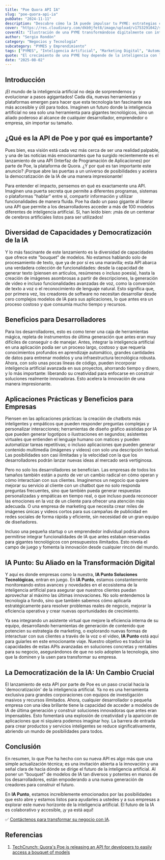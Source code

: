 ```yaml
---
title: "Poe Quora API IA"
slug: "poe-quora-api-ia"
pubDate: "2024-11-11"
description: "Descubre cómo la IA puede impulsar tu PYME: estrategias concretas de marketing, automatización y datos para aumentar ventas."
cover: "https://res.cloudinary.com/dkb9jfet8/image/upload/v1753291042/small-business_kk56r6.jpg"
coverAlt: "Ilustración de una PYME transformándose digitalmente con inteligencia artificial."
author: "Sergio Rondón"
category: "Negocios y Tecnología"
subcategory: "PYMES y Emprendimiento"
tags: ["PYMES", "Inteligencia Artificial", "Marketing Digital", "Automatización", "Ventas"]
quote: "El crecimiento de una PYME hoy depende de la inteligencia con la que se aplican datos, IA y estrategia. — Sergio Rondón"
date: "2025-08-02"
---
```




<h2 id="introduccion">Introducción</h2>

¡El mundo de la inteligencia artificial no deja de sorprendernos y evolucionar a pasos agigantados! Cada día, nuevas herramientas y plataformas emergen para hacer que esta tecnología tan fascinante sea más accesible y útil para todos. Imaginen un futuro donde la inteligencia artificial no sea solo una herramienta para gigantes tecnológicos, sino un aliado poderoso al alcance de cualquier desarrollador, emprendedor o empresa, sin importar su tamaño.

<h2 id="que-es-poe-api">¿Qué es la API de Poe y por qué es importante?</h2>

Pues bien, esa visión está cada vez más cerca de ser una realidad palpable, y una de las noticias más emocionantes que ha surgido recientemente es el lanzamiento de una API (Interfaz de Programación de Aplicaciones) por parte de Poe, la plataforma de Quora. ¿Y por qué es tan importante este anuncio? ¡Porque abre las puertas a un universo de posibilidades y acelera la democratización de la IA de una manera impresionante!

Para entender el impacto, pensemos en qué es exactamente una API. Imaginen una puerta secreta que permite a diferentes programas, sistemas o plataformas "hablar" entre sí, compartir información y utilizar funcionalidades de manera fluida. Poe ha dado un paso gigante al liberar una API que permite a los desarrolladores acceder a más de 100 modelos diferentes de inteligencia artificial. Sí, han leído bien: ¡más de un centenar de cerebros artificiales listos para ser utilizados!

<h2 id="diversidad-de-capacidades">
  Diversidad de Capacidades y Democratización de la IA
</h2>

Y lo más fascinante de este lanzamiento es la diversidad de capacidades que ofrece este "bouquet" de modelos. No estamos hablando solo de procesamiento de texto, que ya de por sí es una maravilla; esta API abarca una verdadera colección de funcionalidades: desde la capacidad de generar texto (piensen en artículos, resúmenes o incluso poesía), hasta la creación de imágenes asombrosas a partir de descripciones, la generación de video e incluso funcionalidades avanzadas de voz, como la conversión de texto a voz o el reconocimiento de lenguaje natural. Esto significa que, por primera vez, los creadores de software no necesitan desarrollar desde cero complejos modelos de IA para sus aplicaciones, lo que antes era un proceso costoso y que consumía mucho tiempo y recursos.

<h2 id="beneficios-desarrolladores">Beneficios para Desarrolladores</h2>

Para los desarrolladores, esto es como tener una caja de herramientas mágica, repleta de instrumentos de última generación que antes eran muy difíciles de conseguir o de manejar. Antes, integrar la inteligencia artificial en una aplicación podía ser un proceso largo, costoso y que requería conocimientos profundos en aprendizaje automático, grandes cantidades de datos para entrenar modelos y una infraestructura tecnológica robusta. Ahora, con solo unas pocas líneas de código, pueden incorporar inteligencia artificial avanzada en sus proyectos, ahorrando tiempo y dinero, y lo más importante: liberando su creatividad para enfocarse en construir soluciones realmente innovadoras. Esto acelera la innovación de una manera impresionante.

<h2 id="aplicaciones-practicas">
  Aplicaciones Prácticas y Beneficios para Empresas
</h2>

Piensen en las aplicaciones prácticas: la creación de chatbots más inteligentes y empáticos que pueden responder preguntas complejas y personalizar interacciones; herramientas de diseño gráfico asistidas por IA que pueden generar logotipos o ilustraciones en segundos; asistentes virtuales que entienden el lenguaje humano con matices y pueden automatizar tareas repetitivas; o incluso aplicaciones que pueden generar contenido multimedia (imágenes y videos) con solo una descripción textual. Las posibilidades son casi ilimitadas y la velocidad con la que los desarrolladores podrán lanzar nuevas ideas al mercado será vertiginosa.

Pero no solo los desarrolladores se benefician. Las empresas de todos los tamaños también están a punto de ver un cambio radical en cómo operan y cómo interactúan con sus clientes. Imaginemos un negocio que quiere mejorar su servicio al cliente con un chatbot que no solo responda preguntas frecuentes, sino que también pueda generar respuestas personalizadas y empáticas en tiempo real, o que incluso pueda reconocer las emociones en la voz de un cliente para ofrecer una atención más adecuada. O una empresa de marketing que necesita crear miles de imágenes únicas y videos cortos para sus campañas de publicidad en redes sociales de forma rápida y eficiente, sin necesidad de un gran equipo de diseñadores.

Incluso una pequeña startup o un emprendedor individual podría ahora permitirse integrar funcionalidades de IA que antes estaban reservadas para gigantes tecnológicos con presupuestos ilimitados. Esto nivela el campo de juego y fomenta la innovación desde cualquier rincón del mundo.

<h2 id="iapunto">IA Punto: Su Aliado en la Transformación Digital</h2>

Y aquí es donde empresas como la nuestra, **IA Punto Soluciones Tecnológicas**, entran en juego. En **IA Punto**, estamos constantemente monitoreando estos avances y novedades en el ecosistema de la inteligencia artificial para asegurar que nuestros clientes puedan aprovechar al máximo las últimas innovaciones. No solo entendemos la tecnología a fondo, sino que también sabemos cómo aplicarla estratégicamente para resolver problemas reales de negocio, mejorar la eficiencia operativa y crear nuevas oportunidades de crecimiento.

Ya sea integrando un asistente virtual que mejore la eficiencia interna de su equipo, desarrollando herramientas de generación de contenido que potencien su estrategia de marketing, o explorando nuevas formas de interactuar con sus clientes a través de la voz o el video, **IA Punto** está aquí para guiarles en este emocionante viaje. Nuestro objetivo es traducir las capacidades de estas APIs avanzadas en soluciones concretas y rentables para su negocio, asegurándonos de que no solo adopten la tecnología, sino que la dominen y la usen para transformar su empresa.

<h2 id="democratizacion-ia">La Democratización de la IA: Un Cambio Crucial</h2>

El lanzamiento de esta API por parte de Poe es un paso crucial hacia la 'democratización' de la inteligencia artificial. Ya no es una herramienta exclusiva para grandes corporaciones con equipos de investigación masivos y recursos ilimitados. Ahora, cualquier desarrollador o pequeña empresa con una idea brillante tiene la capacidad de acceder a modelos de IA de última generación y construir soluciones innovadoras que antes eran impensables. Esto fomentará una explosión de creatividad y la aparición de aplicaciones que ni siquiera podemos imaginar hoy. La barrera de entrada para crear productos y servicios inteligentes se reduce significativamente, abriendo un mundo de posibilidades para todos.

<h2 id="conclusion">Conclusión</h2>

En resumen, lo que Poe ha hecho con su nueva API es algo más que una simple actualización técnica; es una invitación abierta a la innovación y una señal clara de hacia dónde se dirige el futuro de la inteligencia artificial. Al poner un "bouquet" de modelos de IA tan diversos y potentes en manos de los desarrolladores, están empoderando a una nueva generación de creadores para construir el futuro.

En **IA Punto**, estamos increíblemente emocionados por las posibilidades que esto abre y estamos listos para ayudarles a ustedes y a sus empresas a explorar este nuevo horizonte de la inteligencia artificial. El futuro de la IA es colaborativo y accesible, ¡y ya está aquí!

✅ <a href="https://www.iapunto.com/contacto" target="_blank" rel="noopener noreferrer">Contáctenos para transformar su negocio con IA</a>.

<h2 id="referencias">Referencias</h2>

<ol>
  <li>
    <a
      href="https://techcrunch.com/2025/07/31/quoras-poe-is-releasing-an-api-for-developers-to-easily-access-a-boquet-of-models/"
      target="_blank"
      rel="noopener noreferrer"
    >
      TechCrunch: Quora's Poe is releasing an API for developers to easily
      access a bouquet of models
    </a>
  </li>
</ol>
